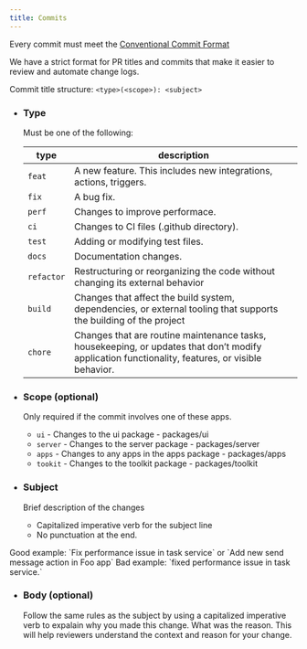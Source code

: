 ```yaml
---
title: Commits
---
```


Every commit must meet the [Conventional Commit Format](https://www.conventionalcommits.org/en/v1.0.0/)

We have a strict format for PR titles and commits that make it easier to review and automate change logs.

Commit title structure: `<type>(<scope>): <subject>`

- ### Type

  Must be one of the following:

  | type       | description                                                                                                                                      |
  | ---------- | ------------------------------------------------------------------------------------------------------------------------------------------------ |
  | `feat`     | A new feature. This includes new integrations, actions, triggers.                                                                                |
  | `fix`      | A bug fix.                                                                                                                                       |
  | `perf`     | Changes to improve performace.                                                                                                                   |
  | `ci`       | Changes to CI files (.github directory).                                                                                                         |
  | `test`     | Adding or modifying test files.                                                                                                                  |
  | `docs`     | Documentation changes.                                                                                                                           |
  | `refactor` | Restructuring or reorganizing the code without changing its external behavior                                                                    |
  | `build`    | Changes that affect the build system, dependencies, or external tooling that supports the building of the project                                |
  | `chore`    | Changes that are routine maintenance tasks, housekeeping, or updates that don’t modify application functionality, features, or visible behavior. |

- ### Scope (optional)

  Only required if the commit involves one of these apps.

  - `ui` - Changes to the ui package - packages/ui
  - `server` - Changes to the server package - packages/server
  - `apps` - Changes to any apps in the apps package - packages/apps
  - `tookit` - Changes to the toolkit package - packages/toolkit

- ### Subject

  Brief description of the changes

  - Capitalized imperative verb for the subject line
  - No punctuation at the end.

<Callout>
  Good example: `Fix performance issue in task service` or `Add new send message
  action in Foo app`
</Callout>

<Callout type="error">
  Bad example: `fixed performance issue in task service.`
</Callout>

- ### Body (optional)

  Follow the same rules as the subject by using a capitalized imperative verb to expalain why you made this change. What was the reason. This will help reviewers understand the context and reason for your change.

